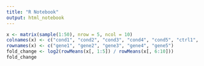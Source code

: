 ```yaml
---
title: "R Notebook"
output: html_notebook
---
```

```r
x <- matrix(sample(1:50), nrow = 5, ncol = 10)
colnames(x) <- c("cond1", "cond2", "cond3", "cond4", "cond5", "ctrl1", "ctrl2", "ctrl3", "ctrl4", "ctrl5")
rownames(x) <- c("gene1", "gene2", "gene3", "gene4", "gene5")
fold_change <- log2(rowMeans(x[, 1:5]) / rowMeans(x[, 6:10]))
fold_change
```

